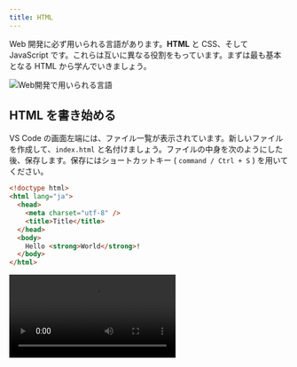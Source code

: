 ```yaml
---
title: HTML
---
```



Web 開発に必ず用いられる言語があります。<Term type="html">**HTML**</Term> と CSS、そして JavaScript です。これらは互いに異なる役割をもっています。まずは最も基本となる <Term type="html">HTML</Term> から学んでいきましょう。

![Web開発で用いられる言語](./web-development-languages.drawio.svg)

## <Term type="html">HTML</Term> を書き始める

VS Code の画面左端には、ファイル一覧が表示されています。新しいファイルを作成して、`index.html` と名付けましょう。ファイルの中身を次のようにした後、保存します。保存にはショートカットキー ( `command / Ctrl + S` ) を用いてください。

```html title="index.html"
<!doctype html>
<html lang="ja">
  <head>
    <meta charset="utf-8" />
    <title>Title</title>
  </head>
  <body>
    Hello <strong>World</strong>!
  </body>
</html>
```

<video src={createFileVideo} controls />

## ブラウザで <Term type="html">HTML</Term> ファイルを開く

前頁で作成したフォルダを開き、`index.html` が作成されていることを確認しましょう。このファイルをダブルクリックして開きます。`Hello World!` (`World`の部分だけ太字) が表示されましたか？

<video src={openInBrowserVideo} controls />

:::info[拡張子]

VS Code 上で作成したファイルは `index.html` でした。しかしながら、Windows でフォルダの中身を見ると `index` しか表示されません（Mac の場合は正しく表示されます）。なぜでしょうか？

ファイル名の `.` (ピリオド) 以降の部分は<Term type="fileExtension">**拡張子**</Term>と呼ばれ、ファイルの種類を識別するために用いられることが多いです。先ほど `index.html` という名前のファイルを作成したのは、<Term type="html">HTML</Term>ファイルであることを明示するためです。

実は Windows では、拡張子は標準で表示されません。下の動画を参考に、拡張子を表示する設定に変更しておきましょう。

<video src={showFileExtensionsVideo} controls />

:::

## <Term type="html">HTML</Term> の構造

それでは、先ほどのファイルの中身を見ていきましょう。

`<strong>World</strong>` の部分に注目してください。

<Term type="html">HTML</Term> ファイルは、文書に意味を持たせるために、<Term type="tag">**タグ**</Term>と呼ばれる構造を持つことができます。<Term type="tag">タグ</Term>は、`<tag>` のような、`<` と `>` で囲まれた英数字のまとまりです。

{/* prettier-ignore */}
<Term type="tag">タグ</Term>は、`<tag>内容</tag>` のように、<Term type="tag">タグ</Term>名の先頭にスラッシュを付けるか否かの区別により<Term type="startTag">**開始タグ**</Term>と<Term type="endTag">**終了タグ**</Term>に分かれ、内部にテキストや別のタグを挟み込むことができます。
<Term type="startTag">開始タグ</Term>から<Term type="endTag">終了タグ</Term>までのまとまりを<Term type="element">**要素**</Term>といいます。

`body` 要素の中身を書き換え、次のようにしてみましょう。

{/* prettier-ignore */}
```html title="index.html"
<!doctype html>
<html lang="ja">
  <head>
    <meta charset="utf-8" />
    <title>Title</title>
  </head>
  <body>
    Hello <a href="https://www.google.com/"><strong>World</strong></a>!
  </body>
</html>
```

繰り返しになりますが、<Term type="html">HTML</Term> を編集したら、`command / Ctrl + S` キーを押してファイルを保存します。ファイル名の横に表示されている丸い記号が消えたら保存が完了しています。

![ファイルを保存する](./save-file.png)

:::tip[ショートカットキー]

ショートカットキーがうまく押せませんか？ `command / Ctrl + S` はよく、「`command (macOS)` または `Ctrl (Windows)` キーと `S` キーを同時に押す」と言われますが、実は同時に押すと半分くらいの確率で失敗します。`command / Ctrl` キーを押した後、キーから指を離す前に `S` キーを押しましょう。

ショートカットキーを使いこなせるようになると、パソコンの操作速度が飛躍的に上昇します。慣れている人がパソコンを操作しているのを見たら、ぜひ後ろから覗き込んでみましょう。便利そうなショートカットキーを使っている人がいたら身に付けるようにすると良いです。

:::

保存したら、ブラウザの更新ボタンを押して、ページを再読み込みします。

<video src={reloadBrowserVideo} autoPlay muted loop controls />

`<a href="https://www.google.com/">～</a>` は **`a` <Term type="element">要素</Term>** です。<Term type="startTag">開始タグ</Term>の中に `href="https://www.google.com/"` という部分があります。これが<Term type="attribute">**属性**</Term>です。<Term type="attribute">属性</Term>は、<Term type="startTag">開始タグ</Term> の中に `属性名="値"` のように記述され、<Term type="element">要素</Term>の特徴を表します。`a` <Term type="element">要素</Term>の **`href` <Term type="attribute">属性</Term>**は、ハイパーリンクのリンク先を表す<Term type="attribute">属性</Term>です。

これにより、ハイパーリンクが設定されます。この例では `a` <Term type="element">要素</Term>の中に `strong` <Term type="element">要素</Term>が含まれています。このように、HTML タグは<Term type="htmlNest">**ネスト**</Term>させることにより、効果を重ね掛けすることができます。

![ネストされた要素](./nested-elements.png)

## <Term type="html">HTML</Term> の文法

それでは、作成した <Term type="html">HTML</Term> をもう一度見直してみましょう。

すべての <Term type="html">HTML</Term> ファイルは、

```html title="index.html"
<!doctype html>
```

という、「このファイルは <Term type="html">HTML</Term> ファイルだ！」と宣言する定型句から始まります。

続けて記述されるのは `<html lang="ja">` 、つまり **`html` <Term type="element">要素</Term>** です。<Term type="html">HTML</Term> は、この `html` <Term type="element">要素</Term>を根とした木構造になっています。このため、`html` <Term type="tag">タグ</Term>の閉じ<Term type="tag">タグ</Term>はファイルの末尾に現れます。

`html` <Term type="element">要素</Term>の直属の子<Term type="element">要素</Term>は、**`head` <Term type="element">要素</Term>**と**`body` <Term type="element">要素</Term>**の二つだけです。このうち、後者 (`body` <Term type="element">要素</Term>) が実際にブラウザの表示領域上に表示されることになります。

![HTMLの構造](./html-structure.drawio.svg)

:::info

ブラウザの画面内に表示される情報を表すのは `body` <Term type="element">要素</Term>中だけなので、<Term type="html">HTML</Term> ファイルの編集は通常 `body` <Term type="element">要素</Term>内部が中心となります。このドキュメントでも、これ以降掲載する <Term type="html">HTML</Term> のサンプルコードは `body` <Term type="element">要素</Term>内部のみを記述することとします。

:::

## 課題

単一の HTML ファイルのみを使用して、遠足の持ち物リストを作成してみましょう。お弁当は何よりも重要なので太字にしましょう。

![簡単な課題の例](./easier-task-sample.png)

### ヒント

箇条書きを作るときには、単に「・」と書くのではなく箇条書き用のタグを使います。「HTML 箇条書き」などと検索してみましょう。

<Answer title="持ち物リスト">

```html
<!doctype html>
<html lang="ja">
  <head>
    <meta charset="utf-8" />
    <title>Title</title>
  </head>
  <body>
    <h1>遠足の持ち物</h1>
    <ul>
      <li><strong>お弁当</strong></li>
      <li>水筒</li>
      <li>タオル</li>
      <li>レジャーシート</li>
    </ul>
  </body>
</html>
```

<ViewSource url={import.meta.url} path="_samples/excursion" />

</Answer>

## 課題 (時間が余った場合)

単一の HTML ファイルのみを使用して、下のようなフォームを作成してみましょう。いきなり飛躍した感がありますが、やることは単純で、ひたすら HTML タグを並べるのみです。

![課題の例](task-sample.png)

### ヒント

- `ID` や `パスワード` といった文字が表形式に並んでいます。`table` タグで実現できます。
- テキストボックスは `input` タグで作成できます。
- 最後の箇条書きには `ul` タグや `li` タグを使用しています。

<Answer title="フォーム">

```html
<!doctype html>
<html lang="ja">
  <head>
    <meta charset="utf-8" />
    <title>課題: HTMLのみを使用してフォームを作成する</title>
  </head>
  <body>
    <p>新規登録</p>
    <table>
      <tr>
        <th>ID</th>
        <td><input type="text" /></td>
      </tr>
      <tr>
        <th>パスワード</th>
        <td><input type="password" /></td>
      </tr>
    </table>
    <ul>
      <li>IDは他のユーザーと重複させることはできません。</li>
      <li>パスワードは8文字以上です。</li>
    </ul>
  </body>
</html>
```

<ViewSource url={import.meta.url} path="_samples/form" />

</Answer>
